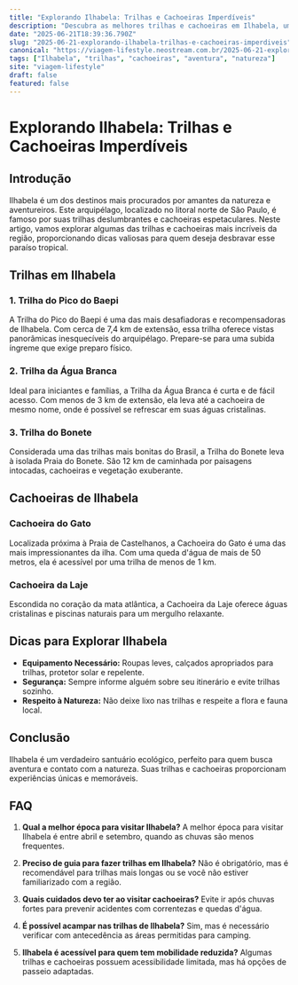 ```yaml
---
title: "Explorando Ilhabela: Trilhas e Cachoeiras Imperdíveis"
description: "Descubra as melhores trilhas e cachoeiras em Ilhabela, um paraíso natural perfeito para os entusiastas de aventuras e natureza."
date: "2025-06-21T18:39:36.790Z"
slug: "2025-06-21-explorando-ilhabela-trilhas-e-cachoeiras-imperdiveis"
canonical: "https://viagem-lifestyle.neostream.com.br/2025-06-21-explorando-ilhabela-trilhas-e-cachoeiras-imperdiveis"
tags: ["Ilhabela", "trilhas", "cachoeiras", "aventura", "natureza"]
site: "viagem-lifestyle"
draft: false
featured: false
---
```


# Explorando Ilhabela: Trilhas e Cachoeiras Imperdíveis

## Introdução
Ilhabela é um dos destinos mais procurados por amantes da natureza e aventureiros. Este arquipélago, localizado no litoral norte de São Paulo, é famoso por suas trilhas deslumbrantes e cachoeiras espetaculares. Neste artigo, vamos explorar algumas das trilhas e cachoeiras mais incríveis da região, proporcionando dicas valiosas para quem deseja desbravar esse paraíso tropical.

## Trilhas em Ilhabela

### 1. Trilha do Pico do Baepi
A Trilha do Pico do Baepi é uma das mais desafiadoras e recompensadoras de Ilhabela. Com cerca de 7,4 km de extensão, essa trilha oferece vistas panorâmicas inesquecíveis do arquipélago. Prepare-se para uma subida íngreme que exige preparo físico.

### 2. Trilha da Água Branca
Ideal para iniciantes e famílias, a Trilha da Água Branca é curta e de fácil acesso. Com menos de 3 km de extensão, ela leva até a cachoeira de mesmo nome, onde é possível se refrescar em suas águas cristalinas.

### 3. Trilha do Bonete
Considerada uma das trilhas mais bonitas do Brasil, a Trilha do Bonete leva à isolada Praia do Bonete. São 12 km de caminhada por paisagens intocadas, cachoeiras e vegetação exuberante.

## Cachoeiras de Ilhabela

### Cachoeira do Gato
Localizada próxima à Praia de Castelhanos, a Cachoeira do Gato é uma das mais impressionantes da ilha. Com uma queda d'água de mais de 50 metros, ela é acessível por uma trilha de menos de 1 km.

### Cachoeira da Laje
Escondida no coração da mata atlântica, a Cachoeira da Laje oferece águas cristalinas e piscinas naturais para um mergulho relaxante.

## Dicas para Explorar Ilhabela
- **Equipamento Necessário:** Roupas leves, calçados apropriados para trilhas, protetor solar e repelente.
- **Segurança:** Sempre informe alguém sobre seu itinerário e evite trilhas sozinho.
- **Respeito à Natureza:** Não deixe lixo nas trilhas e respeite a flora e fauna local.

## Conclusão
Ilhabela é um verdadeiro santuário ecológico, perfeito para quem busca aventura e contato com a natureza. Suas trilhas e cachoeiras proporcionam experiências únicas e memoráveis.

## FAQ

1. **Qual a melhor época para visitar Ilhabela?**
   A melhor época para visitar Ilhabela é entre abril e setembro, quando as chuvas são menos frequentes.

2. **Preciso de guia para fazer trilhas em Ilhabela?**
   Não é obrigatório, mas é recomendável para trilhas mais longas ou se você não estiver familiarizado com a região.

3. **Quais cuidados devo ter ao visitar cachoeiras?**
   Evite ir após chuvas fortes para prevenir acidentes com correntezas e quedas d'água.

4. **É possível acampar nas trilhas de Ilhabela?**
   Sim, mas é necessário verificar com antecedência as áreas permitidas para camping.

5. **Ilhabela é acessível para quem tem mobilidade reduzida?**
   Algumas trilhas e cachoeiras possuem acessibilidade limitada, mas há opções de passeio adaptadas.